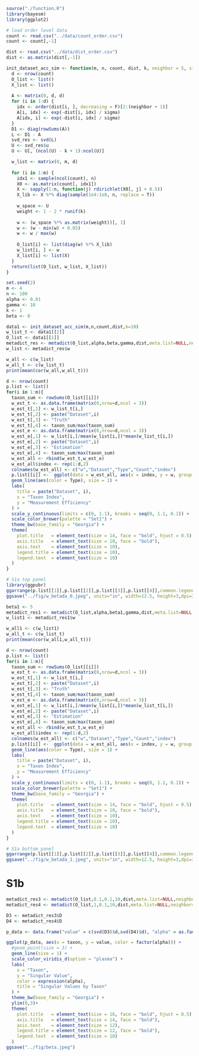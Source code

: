 ```r
source("./function.R")
library(bayesm)
library(ggplot2)
```


```r
# load order level data
count <- read.csv("../data/count_order.csv")
count <- count[,-1]

dist <- read.csv("../data/dist_order.csv")
dist <- as.matrix(dist[,-1])
```


```r
init_dataset_acc_sim <- function(m, n, count, dist, k, neighbor = 5, sigma = 1) {
  d <- nrow(count)
  O_list <- list()
  X_list <- list()
  
  A <- matrix(0, d, d)
  for (i in 1:d) {
    idx <- order(dist[i, ], decreasing = F)[2:(neighbor + 1)]
    A[i, idx] <- exp(-dist[i, idx] / sigma)
    A[idx, i] <- exp(-dist[i, idx] / sigma)
  }
  D1 <- diag(rowSums(A))
  L <- D1 - A
  svd_res <- svd(L)
  U <- svd_res$u
  U <- U[, (ncol(U) - k + 1):ncol(U)]

  w_list <- matrix(0, m, d)
  
  for (i in 1:m) {
    idx1 <- sample(ncol(count), n)
    X0 <- as.matrix(count[, idx1])
    X <- sapply(1:n, function(j) rdirichlet(X0[, j] + 0.5))
    X_lib <- X %*% diag(sample(1e4:1e8, n, replace = T))
    
    w_space <- U
    weight <- 1 - 2 * runif(k)
    
    w <- (w_space %*% as.matrix(weight))[, 1]
    w <- (w - min(w) + 0.05)
    w <- w / max(w)
    
    O_list[i] <- list(diag(w) %*% X_lib)
    w_list[i, ] <- w
    X_list[i] <- list(X)
  }
  return(list(O_list, w_list, X_list))
}
```

```r
set.seed(2)
m <- 4
n <- 100
alpha <- 0.01
gamma <- 10
k <- 1
beta <- 0

data1 <- init_dataset_acc_sim(m,n,count,dist,k=10)
w_list_t <- data1[[2]]
O_list <- data1[[1]]
metadict_res <- metadict(O_list,alpha,beta,gamma,dist,meta.list=NULL,neighbor=5,sigma=1000)
w_list <- metadict_res$w

w_all <- c(w_list)
w_all_t <- c(w_list_t)
print(mean(cor(w_all,w_all_t)))
```

```r
d <- nrow(count)
p.list <- list()
for(i in 1:m){
  taxon_sum <- rowSums(O_list[[i]])
  w_est_t <- as.data.frame(matrix(0,nrow=d,ncol = 3))
  w_est_t[,1] <- w_list_t[i,]
  w_est_t[,2] <- paste("Dataset",i)
  w_est_t[,3] <- "Truth"
  w_est_t[,4] <- taxon_sum/max(taxon_sum)
  w_est_e <- as.data.frame(matrix(0,nrow=d,ncol = 3))
  w_est_e[,1] <- w_list[i,]/mean(w_list[i,])*mean(w_list_t[i,])
  w_est_e[,2] <- paste("Dataset",i)
  w_est_e[,3] <- "Estimation"
  w_est_e[,4] <- taxon_sum/max(taxon_sum)
  w_est_all <- rbind(w_est_t,w_est_e)
  w_est_all$index <- rep(1:d,2)
  colnames(w_est_all) <- c("w","Dataset","Type","Count","index")
  p.list[[i]] <-  ggplot(data = w_est_all, aes(x = index, y = w, group = Type)) +
  geom_line(aes(color = Type), size = 1) +
  labs(
    title = paste("Dataset", i),
    x = "Taxon Index",
    y = "Measurement Efficiency"
  ) +
  scale_y_continuous(limits = c(0, 1.1), breaks = seq(0, 1.1, 0.1)) +
  scale_color_brewer(palette = "Set1") +
  theme_bw(base_family = "Georgia") +
  theme(
    plot.title   = element_text(size = 14, face = "bold", hjust = 0.5),
    axis.title   = element_text(size = 10, face = "bold"),
    axis.text    = element_text(size = 10),
    legend.title = element_text(size = 10),
    legend.text  = element_text(size = 10)
  )
}

```

```r
# S1a top panel
library(ggpubr)
ggarrange(p.list[[1]],p.list[[2]],p.list[[3]],p.list[[4]],common.legend = TRUE,nrow=1,legend="bottom")
ggsave("../fig/w_betada_0.jpeg", units="in", width=12.5, height=3,dpi=300)
```


```r
beta1 <- 5
metadict_res1 <- metadict(O_list,alpha,beta1,gamma,dist,meta.list=NULL,neighbor=3,sigma=1000)
w_list1 <- metadict_res1$w

w_all1 <- c(w_list1)
w_all_t <- c(w_list_t)
print(mean(cor(w_all1,w_all_t)))
```


```r
d <- nrow(count)
p.list <- list()
for(i in 1:m){
  taxon_sum <- rowSums(O_list[[i]])
  w_est_t <- as.data.frame(matrix(0,nrow=d,ncol = 3))
  w_est_t[,1] <- w_list_t[i,]
  w_est_t[,2] <- paste("Dataset",i)
  w_est_t[,3] <- "Truth"
  w_est_t[,4] <- taxon_sum/max(taxon_sum)
  w_est_e <- as.data.frame(matrix(0,nrow=d,ncol = 3))
  w_est_e[,1] <- w_list[i,]/mean(w_list[i,])*mean(w_list_t[i,])
  w_est_e[,2] <- paste("Dataset",i)
  w_est_e[,3] <- "Estimation"
  w_est_e[,4] <- taxon_sum/max(taxon_sum)
  w_est_all <- rbind(w_est_t,w_est_e)
  w_est_all$index <- rep(1:d,2)
  colnames(w_est_all) <- c("w","Dataset","Type","Count","index")
  p.list[[i]] <-  ggplot(data = w_est_all, aes(x = index, y = w, group = Type)) +
  geom_line(aes(color = Type), size = 1) +
  labs(
    title = paste("Dataset", i),
    x = "Taxon Index",
    y = "Measurement Efficiency"
  ) +
  scale_y_continuous(limits = c(0, 1.1), breaks = seq(0, 1.1, 0.1)) +
  scale_color_brewer(palette = "Set1") +
  theme_bw(base_family = "Georgia") +
  theme(
    plot.title   = element_text(size = 14, face = "bold", hjust = 0.5),
    axis.title   = element_text(size = 10, face = "bold"),
    axis.text    = element_text(size = 10),
    legend.title = element_text(size = 10),
    legend.text  = element_text(size = 10)
  )
}
```

```r
# S1a bottom panel
ggarrange(p.list[[1]],p.list[[2]],p.list[[3]],p.list[[4]],common.legend = TRUE,nrow=1,legend="bottom")
ggsave("../fig/w_betada_1.jpeg", units="in", width=12.5, height=3,dpi=300)
```

# S1b

```r
metadict_res3 <- metadict(O_list,0.1,0.1,10,dist,meta.list=NULL,neighbor=3,sigma=1000)
metadict_res4 <- metadict(O_list,1,0.1,10,dist,meta.list=NULL,neighbor=3,sigma=1000)
```

```r
D3 <- metadict_res3$D
D4 <- metadict_res4$D

p_data <- data.frame("value" = c(svd(D3)$d,svd(D4)$d), "alpha" = as.factor(c(rep(0.1,nrow(D3)), rep(1,nrow(D4)))), "taxon" = c(1:nrow(D3),1:nrow(D4)))

ggplot(p_data, aes(x = taxon, y = value, color = factor(alpha))) +
  #geom_point(size = 3) +
  geom_line(size = 1) +
  scale_color_viridis_d(option = "plasma") +
  labs(
    x = "Taxon",
    y = "Singular Value",
    color = expression(alpha),
    title = "Singular Values by Taxon"
  ) +
  theme_bw(base_family = "Georgia") +
  ylim(0,3)+
  theme(
    plot.title   = element_text(size = 16, face = "bold", hjust = 0.5),
    axis.title   = element_text(size = 14, face = "bold"),
    axis.text    = element_text(size = 12),
    legend.title = element_text(size = 12, face = "bold"),
    legend.text  = element_text(size = 10)
  )
ggsave("../fig/beta.jpeg")
```

